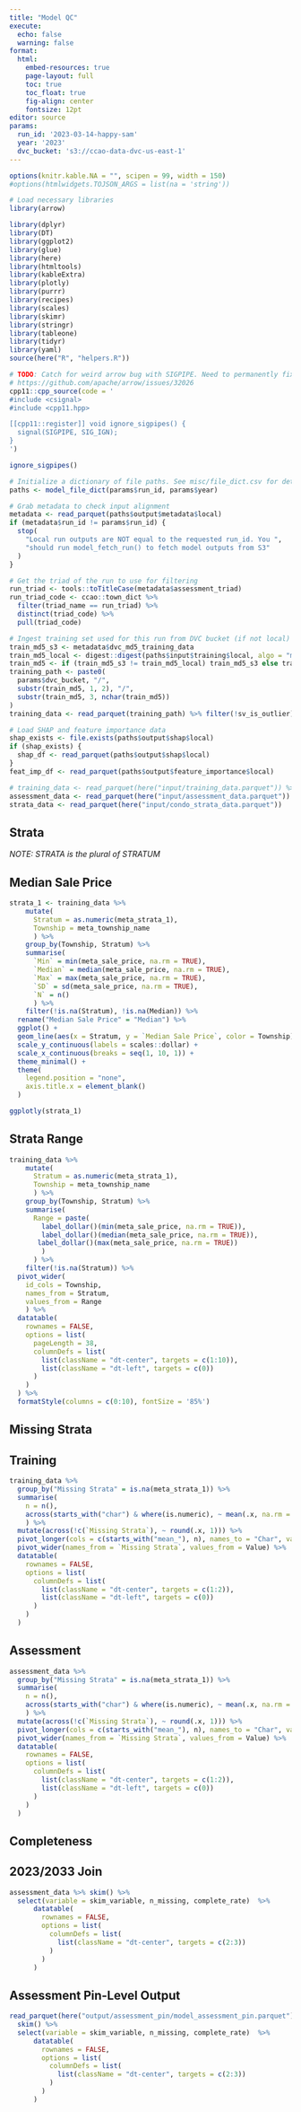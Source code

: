 ```yaml
---
title: "Model QC"
execute:
  echo: false
  warning: false
format:
  html:
    embed-resources: true
    page-layout: full
    toc: true
    toc_float: true
    fig-align: center
    fontsize: 12pt
editor: source
params:
  run_id: '2023-03-14-happy-sam'
  year: '2023'
  dvc_bucket: 's3://ccao-data-dvc-us-east-1'
---
```


```r
options(knitr.kable.NA = "", scipen = 99, width = 150)
#options(htmlwidgets.TOJSON_ARGS = list(na = 'string'))

# Load necessary libraries
library(arrow)

library(dplyr)
library(DT)
library(ggplot2)
library(glue)
library(here)
library(htmltools)
library(kableExtra)
library(plotly)
library(purrr)
library(recipes)
library(scales)
library(skimr)
library(stringr)
library(tableone)
library(tidyr)
library(yaml)
source(here("R", "helpers.R"))

# TODO: Catch for weird arrow bug with SIGPIPE. Need to permanently fix later
# https://github.com/apache/arrow/issues/32026
cpp11::cpp_source(code = '
#include <csignal>
#include <cpp11.hpp>

[[cpp11::register]] void ignore_sigpipes() {
  signal(SIGPIPE, SIG_IGN);
}
')

ignore_sigpipes()

# Initialize a dictionary of file paths. See misc/file_dict.csv for details
paths <- model_file_dict(params$run_id, params$year)

# Grab metadata to check input alignment
metadata <- read_parquet(paths$output$metadata$local)
if (metadata$run_id != params$run_id) {
  stop(
    "Local run outputs are NOT equal to the requested run_id. You ",
    "should run model_fetch_run() to fetch model outputs from S3"
  )
}

# Get the triad of the run to use for filtering
run_triad <- tools::toTitleCase(metadata$assessment_triad)
run_triad_code <- ccao::town_dict %>%
  filter(triad_name == run_triad) %>%
  distinct(triad_code) %>%
  pull(triad_code)

# Ingest training set used for this run from DVC bucket (if not local)
train_md5_s3 <- metadata$dvc_md5_training_data
train_md5_local <- digest::digest(paths$input$training$local, algo = "md5")
train_md5 <- if (train_md5_s3 != train_md5_local) train_md5_s3 else train_md5_local
training_path <- paste0(
  params$dvc_bucket, "/",
  substr(train_md5, 1, 2), "/",
  substr(train_md5, 3, nchar(train_md5))
)
training_data <- read_parquet(training_path) %>% filter(!sv_is_outlier)

# Load SHAP and feature importance data
shap_exists <- file.exists(paths$output$shap$local)
if (shap_exists) {
  shap_df <- read_parquet(paths$output$shap$local)
}
feat_imp_df <- read_parquet(paths$output$feature_importance$local)

# training_data <- read_parquet(here("input/training_data.parquet")) %>% filter(!sv_is_outlier)
assessment_data <- read_parquet(here("input/assessment_data.parquet"))
strata_data <- read_parquet(here("input/condo_strata_data.parquet"))

```

## Strata

*NOTE: STRATA is the plural of STRATUM*

::: {.panel-tabset}

## Median Sale Price

``` r

strata_1 <- training_data %>%
    mutate(
      Stratum = as.numeric(meta_strata_1),
      Township = meta_township_name
      ) %>%
    group_by(Township, Stratum) %>%
    summarise(
      `Min` = min(meta_sale_price, na.rm = TRUE),
      `Median` = median(meta_sale_price, na.rm = TRUE),
      `Max` = max(meta_sale_price, na.rm = TRUE),
      `SD` = sd(meta_sale_price, na.rm = TRUE),
      `N` = n()
      ) %>%
    filter(!is.na(Stratum), !is.na(Median)) %>%
  rename("Median Sale Price" = "Median") %>%
  ggplot() +
  geom_line(aes(x = Stratum, y = `Median Sale Price`, color = Township)) +
  scale_y_continuous(labels = scales::dollar) +
  scale_x_continuous(breaks = seq(1, 10, 1)) +
  theme_minimal() +
  theme(
    legend.position = "none",
    axis.title.x = element_blank()
  )

ggplotly(strata_1)

```

## Strata Range

``` r

training_data %>%
    mutate(
      Stratum = as.numeric(meta_strata_1),
      Township = meta_township_name
      ) %>%
    group_by(Township, Stratum) %>%
    summarise(
      Range = paste(
        label_dollar()(min(meta_sale_price, na.rm = TRUE)),
        label_dollar()(median(meta_sale_price, na.rm = TRUE)),
       label_dollar()(max(meta_sale_price, na.rm = TRUE))
        )
      ) %>%
    filter(!is.na(Stratum)) %>%
  pivot_wider(
    id_cols = Township,
    names_from = Stratum,
    values_from = Range
    ) %>%
  datatable(
    rownames = FALSE,
    options = list(
      pageLength = 38,
      columnDefs = list(
        list(className = "dt-center", targets = c(1:10)),
        list(className = "dt-left", targets = c(0))
      )
    )
  ) %>%
  formatStyle(columns = c(0:10), fontSize = '85%')

```

:::

## Missing Strata

::: {.panel-tabset}

## Training

``` r

training_data %>%
  group_by("Missing Strata" = is.na(meta_strata_1)) %>%
  summarise(
    n = n(),
    across(starts_with("char") & where(is.numeric), ~ mean(.x, na.rm = TRUE), .names = "mean_{.col}")
    ) %>%
  mutate(across(!c(`Missing Strata`), ~ round(.x, 1))) %>%
  pivot_longer(cols = c(starts_with("mean_"), n), names_to = "Char", values_to = "Value") %>%
  pivot_wider(names_from = `Missing Strata`, values_from = Value) %>%
  datatable(
    rownames = FALSE,
    options = list(
      columnDefs = list(
        list(className = "dt-center", targets = c(1:2)),
        list(className = "dt-left", targets = c(0))
      )
    )
  )

```

## Assessment

``` r

assessment_data %>%
  group_by("Missing Strata" = is.na(meta_strata_1)) %>%
  summarise(
    n = n(),
    across(starts_with("char") & where(is.numeric), ~ mean(.x, na.rm = TRUE), .names = "mean_{.col}")
    ) %>%
  mutate(across(!c(`Missing Strata`), ~ round(.x, 1))) %>%
  pivot_longer(cols = c(starts_with("mean_"), n), names_to = "Char", values_to = "Value") %>%
  pivot_wider(names_from = `Missing Strata`, values_from = Value) %>%
  datatable(
    rownames = FALSE,
    options = list(
      columnDefs = list(
        list(className = "dt-center", targets = c(1:2)),
        list(className = "dt-left", targets = c(0))
      )
    )
  )

```

:::

## Completeness

::: {.panel-tabset}

## 2023/2033 Join
 
``` r

assessment_data %>% skim() %>%
  select(variable = skim_variable, n_missing, complete_rate)  %>%
      datatable(
        rownames = FALSE,
        options = list(
          columnDefs = list(
            list(className = "dt-center", targets = c(2:3))
          )
        )
      )

```

## Assessment Pin-Level Output

``` r

read_parquet(here("output/assessment_pin/model_assessment_pin.parquet")) %>%
  skim() %>%
  select(variable = skim_variable, n_missing, complete_rate)  %>%
      datatable(
        rownames = FALSE,
        options = list(
          columnDefs = list(
            list(className = "dt-center", targets = c(2:3))
          )
        )
      )

```

:::
